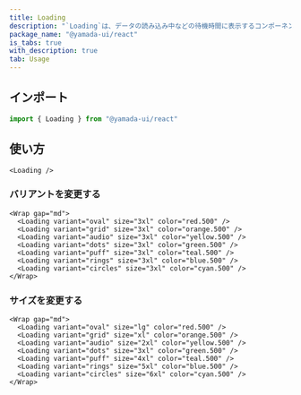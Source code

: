 ```yaml
---
title: Loading
description: "`Loading`は、データの読み込み中などの待機時間に表示するコンポーネントです。"
package_name: "@yamada-ui/react"
is_tabs: true
with_description: true
tab: Usage
---
```


## インポート

```ts
import { Loading } from "@yamada-ui/react"
```

## 使い方

```tsx
<Loading />
```

### バリアントを変更する

```tsx
<Wrap gap="md">
  <Loading variant="oval" size="3xl" color="red.500" />
  <Loading variant="grid" size="3xl" color="orange.500" />
  <Loading variant="audio" size="3xl" color="yellow.500" />
  <Loading variant="dots" size="3xl" color="green.500" />
  <Loading variant="puff" size="3xl" color="teal.500" />
  <Loading variant="rings" size="3xl" color="blue.500" />
  <Loading variant="circles" size="3xl" color="cyan.500" />
</Wrap>
```

### サイズを変更する

```tsx
<Wrap gap="md">
  <Loading variant="oval" size="lg" color="red.500" />
  <Loading variant="grid" size="xl" color="orange.500" />
  <Loading variant="audio" size="2xl" color="yellow.500" />
  <Loading variant="dots" size="3xl" color="green.500" />
  <Loading variant="puff" size="4xl" color="teal.500" />
  <Loading variant="rings" size="5xl" color="blue.500" />
  <Loading variant="circles" size="6xl" color="cyan.500" />
</Wrap>
```
